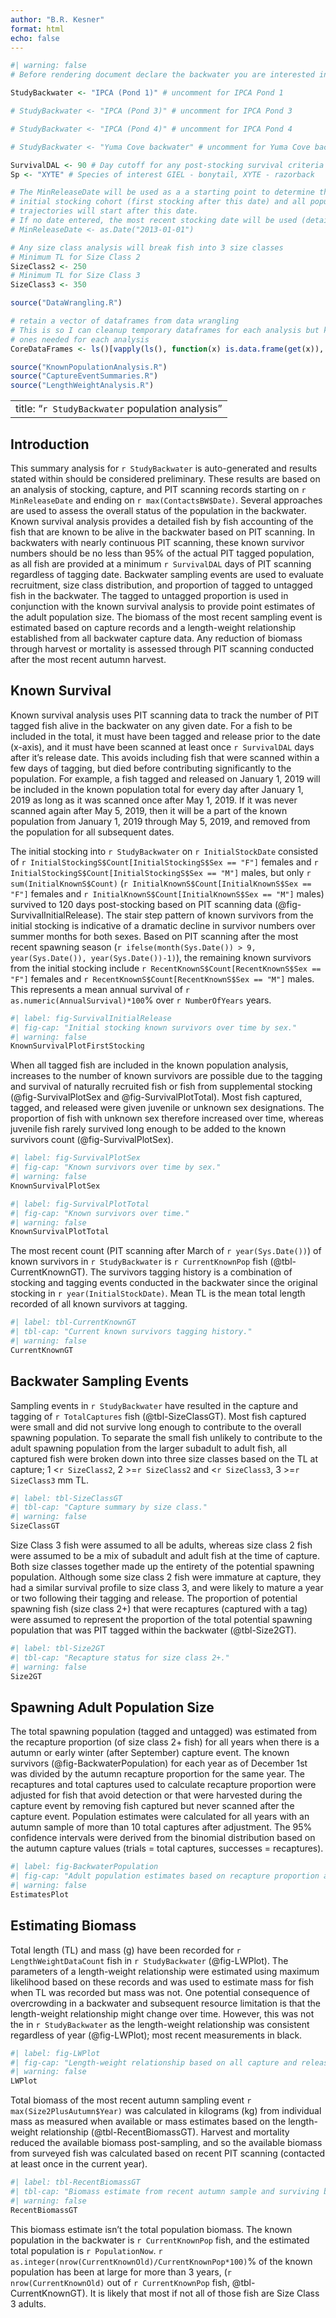 ```yaml
---
author: "B.R. Kesner"
format: html
echo: false
---
```


```r
#| warning: false
# Before rendering document declare the backwater you are interested in

StudyBackwater <- "IPCA (Pond 1)" # uncomment for IPCA Pond 1

# StudyBackwater <- "IPCA (Pond 3)" # uncomment for IPCA Pond 3

# StudyBackwater <- "IPCA (Pond 4)" # uncomment for IPCA Pond 4

# StudyBackwater <- "Yuma Cove backwater" # uncomment for Yuma Cove backwater

SurvivalDAL <- 90 # Day cutoff for any post-stocking survival criteria
Sp <- "XYTE" # Species of interest GIEL - bonytail, XYTE - razorback

# The MinReleaseDate will be used as a a starting point to determine the 
# initial stocking cohort (first stocking after this date) and all population
# trajectories will start after this date.
# If no date entered, the most recent stocking date will be used (details in DataWrangling.R)
# MinReleaseDate <- as.Date("2013-01-01") 

# Any size class analysis will break fish into 3 size classes
# Minimum TL for Size Class 2
SizeClass2 <- 250
# Minimum TL for Size Class 3
SizeClass3 <- 350

source("DataWrangling.R")

# retain a vector of dataframes from data wrangling
# This is so I can cleanup temporary dataframes for each analysis but keep the 
# ones needed for each analysis
CoreDataFrames <- ls()[vapply(ls(), function(x) is.data.frame(get(x)), logical(1))]

source("KnownPopulationAnalysis.R")
source("CaptureEventSummaries.R")
source("LengthWeightAnalysis.R")
```

---
title: "`r StudyBackwater` population analysis"
---
## Introduction
This summary analysis for `r StudyBackwater` is auto-generated and results stated within should be considered preliminary.  These results are based on an analysis of stocking, capture, and PIT scanning records starting on `r MinReleaseDate` and ending on `r max(ContactsBW$Date)`.  Several approaches are used to assess the overall status of the population in the backwater.  Known survival analysis provides a detailed fish by fish accounting of the fish that are known to be alive in the backwater based on PIT scanning.  In backwaters with nearly continuous PIT scanning, these known survivor numbers should be no less than 95% of the actual PIT tagged population, as all fish are provided at a minimum `r SurvivalDAL` days of PIT scanning regardless of tagging date.  Backwater sampling events are used to evaluate recruitment, size class distribution, and proportion of tagged to untagged fish in the backwater.  The tagged to untagged proportion is used in conjunction with the known survival analysis to provide point estimates of the adult population size.  The biomass of the most recent sampling event is estimated based on capture records and a length-weight relationship established from all backwater capture data.  Any reduction of biomass through harvest or mortality is assessed through PIT scanning conducted after the most recent autumn harvest.      

## Known Survival

Known survival analysis uses PIT scanning data to track the number of PIT tagged fish alive in the backwater on any given date. For a fish to be included in the total, it must have been tagged and release prior to the date (x-axis), and it must have been scanned at least once `r SurvivalDAL` days after it's release date. This avoids including fish that were scanned within a few days of tagging, but died before contributing significantly to the population. For example, a fish tagged and released on January 1, 2019 will be included in the known population total for every day after January 1, 2019 as long as it was scanned once after May 1, 2019. If it was never scanned again after May 5, 2019, then it will be a part of the known population from January 1, 2019 through May 5, 2019, and removed from the population for all subsequent dates.

The initial stocking into `r StudyBackwater`  on `r InitialStockDate` consisted of `r InitialStockingS$Count[InitialStockingS$Sex == "F"]` females and `r InitialStockingS$Count[InitialStockingS$Sex == "M"]` males, but only `r sum(InitialKnownS$Count)` (`r InitialKnownS$Count[InitialKnownS$Sex == "F"]` females and `r InitialKnownS$Count[InitialKnownS$Sex == "M"]` males) survived to 120 days post-stocking based on PIT scanning data (@fig-SurvivalInitialRelease).  The stair step pattern of known survivors from the initial stocking is indicative of a dramatic decline in survivor numbers over summer months for both sexes.  Based on PIT scanning after the most recent spawning season (`r ifelse(month(Sys.Date()) > 9, year(Sys.Date()), year(Sys.Date())-1)`), the remaining known survivors from the initial stocking include `r RecentKnownS$Count[RecentKnownS$Sex == "F"]` females and `r RecentKnownS$Count[RecentKnownS$Sex == "M"]` males. This represents a mean annual survival of `r as.numeric(AnnualSurvival)*100`% over `r NumberOfYears` years.

```r
#| label: fig-SurvivalInitialRelease
#| fig-cap: "Initial stocking known survivors over time by sex."
#| warning: false
KnownSurvivalPlotFirstStocking 

```

When all tagged fish are included in the known population analysis, increases to the number of known survivors are possible due to the tagging and survival of naturally recruited fish or fish from supplemental stocking (@fig-SurvivalPlotSex and @fig-SurvivalPlotTotal).  Most fish captured, tagged, and released were given juvenile or unknown sex designations.  The proportion of fish with unknown sex therefore increased over time, whereas juvenile fish rarely survived long enough to be added to the known survivors count (@fig-SurvivalPlotSex). 
```r
#| label: fig-SurvivalPlotSex
#| fig-cap: "Known survivors over time by sex."
#| warning: false
KnownSurvivalPlotSex

```

```r
#| label: fig-SurvivalPlotTotal
#| fig-cap: "Known survivors over time."
#| warning: false
KnownSurvivalPlotTotal 

```

The most recent count (PIT scanning after March of `r year(Sys.Date())`) of known survivors in `r StudyBackwater` is `r CurrentKnownPop` fish (@tbl-CurrentKnownGT).  The survivors tagging history is a combination of stocking and tagging events conducted in the backwater since the original stocking in `r year(InitialStockDate)`.  Mean TL is the mean total length recorded of all known survivors at tagging.

```r
#| label: tbl-CurrentKnownGT
#| tbl-cap: "Current known survivors tagging history."
#| warning: false
CurrentKnownGT 
```

## Backwater Sampling Events

Sampling events in `r StudyBackwater` have resulted in the capture and tagging of `r TotalCaptures` fish (@tbl-SizeClassGT). Most fish captured were small and did not survive long enough to contribute to the overall spawning population. To separate the small fish unlikely to contribute to the adult spawning population from the larger subadult to adult fish, all captured fish were broken down into three size classes based on the TL at capture; 1 \<`r SizeClass2`, 2 \>=`r SizeClass2` and \<`r SizeClass3`, 3 \>=`r SizeClass3` mm TL.

```r
#| label: tbl-SizeClassGT
#| tbl-cap: "Capture summary by size class."
#| warning: false
SizeClassGT 
```

Size Class 3 fish were assumed to all be adults, whereas size class 2 fish were assumed to be a mix of subadult and adult fish at the time of capture.  Both size classes together made up the entirety of the potential spawning population.  Although some size class 2 fish were immature at capture, they had a similar survival profile to size class 3, and were likely to mature a year or two following their tagging and release. The proportion of potential spawning fish (size class 2+) that were recaptures (captured with a tag) were assumed to represent the proportion of the total potential spawning population that was PIT tagged within the backwater (@tbl-Size2GT).

```r
#| label: tbl-Size2GT
#| tbl-cap: "Recapture status for size class 2+."
#| warning: false
Size2GT
```

## Spawning Adult Population Size

The total spawning population (tagged and untagged) was estimated from the recapture proportion (of size class 2+ fish) for all years when there is a autumn or early winter (after September) capture event. The known survivors (@fig-BackwaterPopulation) for each year as of December 1st was divided by the autumn recapture proportion for the same year. The recaptures and total captures used to calculate recapture proportion were adjusted for fish that avoid detection or that were harvested during the capture event by removing fish captured but never scanned after the capture event.  Population estimates were calculated for all years with an autumn sample of more than 10 total captures after adjustment.   The 95% confidence intervals were derived from the binomial distribution based on the autumn capture values (trials = total captures, successes = recaptures).

```r
#| label: fig-BackwaterPopulation
#| fig-cap: "Adult population estimates based on recapture proportion and known survivors."
#| warning: false
EstimatesPlot

```

## Estimating Biomass

Total length (TL) and mass (g) have been recorded for `r LengthWeightDataCount` fish in `r StudyBackwater` (@fig-LWPlot).  The parameters of a length-weight relationship were estimated using maximum likelihood based on these records and was used to estimate mass for fish when TL was recorded but mass was not.  One potential consequence of overcrowding in a backwater and subsequent resource limitation is that the length-weight relationship might change over time. However, this was not the in `r StudyBackwater` as the length-weight relationship was consistent regardless of year (@fig-LWPlot); most recent measurements in black.

```r
#| label: fig-LWPlot
#| fig-cap: "Length-weight relationship based on all capture and release records."
#| warning: false
LWPlot

```

Total biomass of the most recent autumn sampling event `r max(Size2PlusAutumn$Year)` was calculated in kilograms (kg) from individual mass as measured when available or mass estimates based on the length-weight relationship (@tbl-RecentBiomassGT).  Harvest and mortality reduced the available biomass post-sampling, and so the available biomass from surveyed fish was calculated based on recent PIT scanning (contacted at least once in the current year).  

```r
#| label: tbl-RecentBiomassGT
#| tbl-cap: "Biomass estimate from recent autumn sample and surviving biomass from that sample based on PIT scanning."
#| warning: false
RecentBiomassGT
```

This biomass estimate isn't the total population biomass. The known population in the backwater is `r CurrentKnownPop` fish, and the estimated total population is `r PopulationNow`.  `r as.integer(nrow(CurrentKnownOld)/CurrentKnownPop*100)`% of the known population has been at large for more than 3 years, (`r nrow(CurrentKnownOld)` out of `r CurrentKnownPop` fish, @tbl-CurrentKnownGT). It is likely that most if not all of those fish are Size Class 3 adults. 
